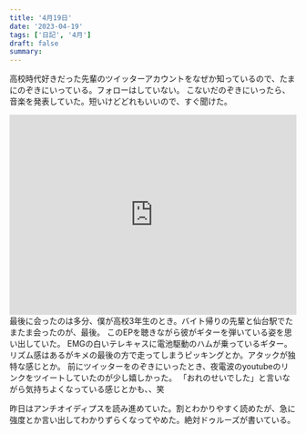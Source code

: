 ```yaml
---
title: '4月19日'
date: '2023-04-19'
tags: ['日記', '4月']
draft: false
summary:
---
```

高校時代好きだった先輩のツイッターアカウントをなぜか知っているので、たまにのぞきにいっている。フォローはしていない。
こないだのぞきにいったら、音楽を発表していた。短いけどどれもいいので、すぐ聞けた。
<iframe src="https://open.spotify.com/embed/album/1SxxYT4XjHEEGmHwZ4FSbh?utm_source=generator" width="100%" height="352" frameBorder="0" allowfullscreen="" allow="autoplay; clipboard-write; encrypted-media; fullscreen; picture-in-picture" loading="lazy"></iframe>
最後に会ったのは多分、僕が高校3年生のとき。バイト帰りの先輩と仙台駅でたまたま会ったのが、最後。
このEPを聴きながら彼がギターを弾いている姿を思い出していた。
EMGの白いテレキャスに電池駆動のハムが乗っているギター。リズム感はあるがキメの最後の方で走ってしまうピッキングとか。アタックが独特な感じとか。
前にツイッターをのぞきにいったとき、夜電波のyoutubeのリンクをツイートしていたのが少し嬉しかった。
「おれのせいでした」と言いながら気持ちよくなっている感じとかも、、笑

昨日はアンチオイディプスを読み進めていた。割とわかりやすく読めたが、急に強度とか言い出してわかりずらくなってやめた。絶対ドゥルーズが書いている。


